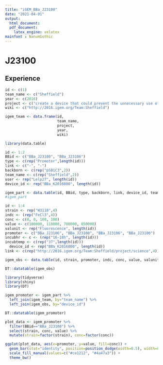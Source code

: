 ```yaml
---
title: "iGEM_BBa_J23100"
date: "2021-04-01"
output: 
  html_document:
  pdf_document:
    latex_engine: xelatex
mainfont : NanumGothic
---
```


# J23100
## Experience
``` r
id <- c(1)
team_name <- c("Sheffield")
year <- c(2016)
project <- c("create a device that could prevent the unnecessary use of antibiotics")
wiki <- c("http://2016.igem.org/Team:Sheffield")

igem_team <- data.frame(id, 
                        team_name, 
                        project, 
                        year, 
                        wiki)

```


``` r
library(data.table)

id <- 1:2
BBid <- c("BBa_J23100", "BBa_J23106")
type <- c(rep("Promoter",length(id)))
link <- c("-", "-")
backborn <- c(rep("pSB1C3",2))
team_name <- c(rep("Sheffield",2))
user <- rep("Lelp27", length(id))
device_id <- rep("BBa_K2016000", length(id))

igem_part <- data.table(id, BBid, type, backborn, link, device_id, team_name)
#igem_part
```

``` r
id <- 1:4
strain <- rep("W3110",4)
indc <- (rep("FeCl3",4))
conc <- c(0, 0, 100, 100)
value <- c(100000, 110000, 700000, 650000)
valunit <- rep("Fluorescence", length(id))
promoter <- c("BBa_J23106", "BBa_J23100", "BBa_J23106", "BBa_J23100")
incubhr <- c <- (rep("16-18h", length(id)))
incubtemp <- c(rep("37",length(id)))
  device_id <- rep("BBa_K2016000", length(id))
link <- c(rep("http://2016.igem.org/Team:Sheffield/project/science",4))

igem_obs <- data.table(id, strain, promoter, indc, conc, value, valunit, incubhr, incubtemp, device_id, link)

DT::datatable(igem_obs)
```
``` r
library(tidyverse)
library(shiny)
library(DT)
```


``` r

igem_promoter <- igem_part %>%
  left_join(igem_team, by="team_name") %>%
  left_join(igem_obs, by="device_id")

DT::datatable(igem_promoter)
```

``` r
plot_data <- igem_promoter %>% 
  filter(BBid=="BBa_J23100") %>% 
  select(strain, conc, value) %>% 
  mutate(strain=factor(strain), conc=factor(conc))

ggplot(plot_data, aes(x=promoter, y=value, fill=conc)) +
  geom_bar(stat="identity", position=position_dodge(width=0.5), width=0.4) +
  scale_fill_manual(values=c("#ce1212", "#4a47a3")) +
  theme_bw()
```




